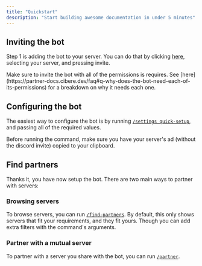 ```yaml
---
title: "Quickstart"
description: "Start building awesome documentation in under 5 minutes"
---
```


## Inviting the bot

Step 1 is adding the bot to your server. You can do that by clicking [here](https://discord.com/api/oauth2/authorize?client_id=1129577805726875658&permissions=18481&scope=bot%20applications.commands), selecting your server, and pressing invite.

<Note>
  Make sure to invite the bot with all of the permissions is requires. See
  [here](https://partner-docs.cibere.dev/faq#q-why-does-the-bot-need-each-of-its-permissions)
  for a breakdown on why it needs each one.
</Note>

## Configuring the bot

The easiest way to configure the bot is by running [`/settings quick-setup`](/commands/settings/quick-setup), and passing all of the required values.

<Note>
  Before running the command, make sure you have your server's ad (without the
  discord invite) copied to your clipboard.
</Note>

## Find partners

Thanks it, you have now setup the bot. There are two main ways to partner with servers:

### Browsing servers

To browse servers, you can run [`/find-partners`](commands/find-partners). By default, this only shows servers that fit your requirements, and they fit yours. Though you can add extra filters with the command's arguments.

### Partner with a mutual server

To partner with a server you share with the bot, you can run [`/partner`](commands/partner).
